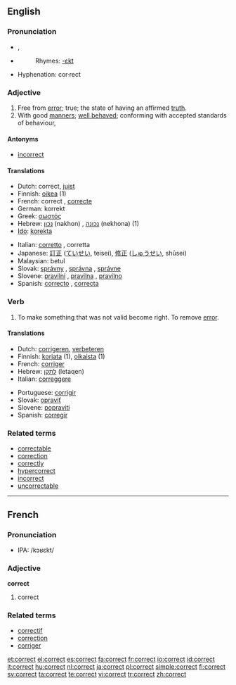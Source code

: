 ==English==

===Pronunciation===
*{{IPA|/kəˈɹɛkt/}}, {{SAMPA|/k@"rEkt/}}
*{{audio|en-us-correct.ogg|Audio (US)}}
*:Rhymes: [[Rhymes:English:-ɛkt|-ɛkt]]
*Hyphenation: cor·rect

===Adjective===
{{en-adj}}

# Free from [[error]]; true; the state of having an affirmed [[truth]].
# With good [[manners]]; [[well behaved]]; conforming with accepted standards of behaviour,

====Antonyms====
*[[incorrect]]

====Translations====
{{rfc-trans}}
{{trans-top}}
*Dutch: correct, [[juist]]
*Finnish: [[oikea]] (1)
*French: correct {{m}}, [[correcte]] {{f}}
*German: korrekt
*Greek: [[σωστός]] {{m}}
*Hebrew: [[נכון]] (nakhon) {{m}}, [[נכונה]] (nekhona) {{f}} (1)
*[[Ido]]: [[korekta]]
{{trans-mid}}
*Italian: [[corretto]] {{m}}, corretta {{f}}
*Japanese: [[訂正]] ([[ていせい]], teisei), [[修正]] ([[しゅうせい]], shūsei)
*Malaysian: betul
*Slovak: [[správny]] {{m}}, [[správna]] {{f}}, [[správne]] {{n}}
*Slovene: [[pravilni]] {{m}}, [[pravilna]] {{f}}, [[pravilno]] {{n}}
*Spanish: [[correcto]] {{m}}, [[correcta]] {{f}}
{{trans-bottom}}

===Verb===
{{en-verb}}

# To make something that was not valid become right.  To remove [[error]].

====Translations====
{{trans-top|To make something that was not valid become right}}
*Dutch: [[corrigeren]], [[verbeteren]]
*Finnish: [[korjata]] (1), [[oikaista]] (1)
*French: [[corriger]]
*Hebrew: [[לתקן]] (letaqen)
*Italian: [[correggere]]
{{trans-mid}}
*Portuguese: [[corrigir]]
*Slovak: [[opraviť]]
*Slovene: [[popraviti]]
*Spanish: [[corregir]]
{{trans-bottom}}

===Related terms===
*[[correctable]]
*[[correction]]
*[[correctly]]
*[[hypercorrect]]
*[[incorrect]]
*[[uncorrectable]]

----

==French==

===Pronunciation===
*IPA: /kɔʁɛkt/

===Adjective===
'''correct'''

# correct

===Related terms===
*[[correctif]]
*[[correction]]
*[[corriger]]

[[et:correct]]
[[el:correct]]
[[es:correct]]
[[fa:correct]]
[[fr:correct]]
[[io:correct]]
[[id:correct]]
[[it:correct]]
[[hu:correct]]
[[nl:correct]]
[[ja:correct]]
[[pl:correct]]
[[simple:correct]]
[[fi:correct]]
[[sv:correct]]
[[ta:correct]]
[[te:correct]]
[[vi:correct]]
[[tr:correct]]
[[zh:correct]]